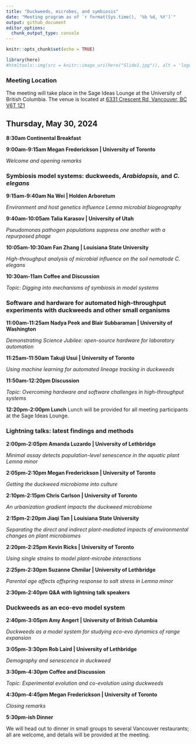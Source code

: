 ```yaml
---
title: "Duckweeds, microbes, and symbiosis"
date: "Meeting program as of `r format(Sys.time(), '%b %d, %Y')`"
output: github_document
editor_options: 
  chunk_output_type: console
---
```

```r
knitr::opts_chunk$set(echo = TRUE)
```

```r
library(here)
#htmltools::img(src = knitr::image_uri(here("Slide1.jpg")), alt = 'logo')
```

### Meeting Location

The meeting will take place in the Sage Ideas Lounge at the University of British Columbia. The venue is located at [6331 Crescent Rd, Vancouver, BC V6T 1Z1](https://maps.app.goo.gl/3sk4jVPN4AtCY3NL6)


## Thursday, May 30, 2024

**8:30am Continental Breakfast**

**9:00am-9:15am Megan Frederickson | University of Toronto**

*Welcome and opening remarks*

### Symbiosis model systems: duckweeds, *Arabidopsis,* and *C. elegans*

**9:15am-9:40am Na Wei | Holden Arboretum**

*Environment and host genetics influence Lemna microbial biogeography*

**9:40am-10:05am Talia Karasov | University of Utah**

*Pseudomonas pathogen populations suppress one another with a repurposed phage*

**10:05am-10:30am Fan Zhang | Louisiana State University**

*High-throughput analysis of microbial influence on the soil nematode C. elegans*

**10:30am-11am Coffee and Discussion**

*Topic: Digging into mechanisms of symbiosis in model systems*

### Software and hardware for automated high-throughput experiments with duckweeds and other small organisms

**11:00am-11:25am Nadya Peek and Blair Subbaraman | University of Washington**

*Demonstrating Science Jubilee: open-source hardware for laboratory automation*

**11:25am-11:50am Takuji Usui | University of Toronto**

*Using machine learning for automated lineage tracking in duckweeds*

**11:50am-12:20pm Discussion**

*Topic: Overcoming hardware and software challenges in high-throughput systems*

**12:20pm-2:00pm Lunch** Lunch will be provided for all meeting participants at the Sage Ideas Lounge. 

### Lightning talks: latest findings and methods

**2:00pm-2:05pm Amanda Luzardo | University of Lethbridge**

*Minimal assay detects population-level senescence in the aquatic plant Lemna minor*

**2:05pm-2:10pm Megan Frederickson | University of Toronto**

*Getting the duckweed microbiome into culture*

**2:10pm-2:15pm Chris Carlson | University of Toronto**

*An urbanization gradient impacts the duckweed microbiome*

**2:15pm-2:20pm Jiaqi Tan | Louisiana State University**

*Separating the direct and indirect plant-mediated impacts of environmental changes on plant microbiomes*

**2:20pm-2:25pm Kevin Ricks | University of Toronto**

*Using single strains to model plant-microbe interactions*

**2:25pm-2:30pm Suzanne Chmilar | University of Lethbridge**

*Parental age affects offspring response to salt stress in Lemna minor*

**2:30pm-2:40pm Q&A with lightning talk speakers**

### Duckweeds as an eco-evo model system

**2:40pm-3:05pm Amy Angert | University of British Columbia**

*Duckweeds as a model system for studying eco-evo dynamics of range expansion*

**3:05pm-3:30pm Rob Laird | University of Lethbridge**

*Demography and senescence in duckweed*

**3:30pm-4:30pm Coffee and Discussion**

*Topic: Experimental evolution and co-evolution using duckweeds*

**4:30pm-4:45pm Megan Frederickson | University of Toronto**

*Closing remarks*

**5:30pm-ish Dinner**

We will head out to dinner in small groups to several Vancouver restaurants; all are welcome, and details will be provided at the meeting. 
